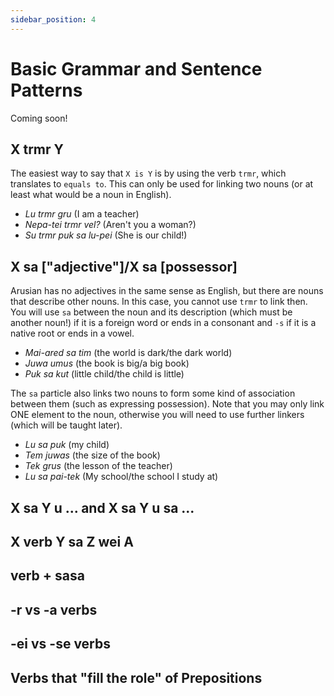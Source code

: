```yaml
---
sidebar_position: 4
---
```


# Basic Grammar and Sentence Patterns

Coming soon!

## X trmr Y

The easiest way to say that `X is Y` is by using the verb `trmr`, which translates to `equals to`. 
This can only be used for linking two nouns (or at least what would be a noun in English).

- _Lu trmr gru_ (I am a teacher)
- _Nepa-tei trmr vel?_ (Aren't you a woman?)
- _Su trmr puk sa lu-pei_ (She is our child!)

## X sa ["adjective"]/X sa [possessor]

Arusian has no adjectives in the same sense as English, but there are nouns that describe other nouns.
In this case, you cannot use `trmr` to link then. You will use `sa` between the noun and its description (which must be another noun!) if it is a foreign word
or ends in a consonant and `-s` if it is a native root or ends in a vowel.

- _Mai-ared sa tim_ (the world is dark/the dark world)
- _Juwa umus_ (the book is big/a big book)
- _Puk sa kut_ (little child/the child is little)

The `sa` particle also links two nouns to form some kind of association between them (such as expressing possession). Note that you may
only link ONE element to the noun, otherwise you will need to use further linkers (which will be taught later).

- _Lu sa puk_ (my child)
- _Tem juwas_ (the size of the book)
- _Tek grus_ (the lesson of the teacher)
- _Lu sa pai-tek_ (My school/the school I study at)

## X sa Y u ... and X sa Y u sa ...

## X verb Y sa Z wei A

## verb + sasa

## -r vs -a verbs

## -ei vs -se verbs

## Verbs that "fill the role" of Prepositions